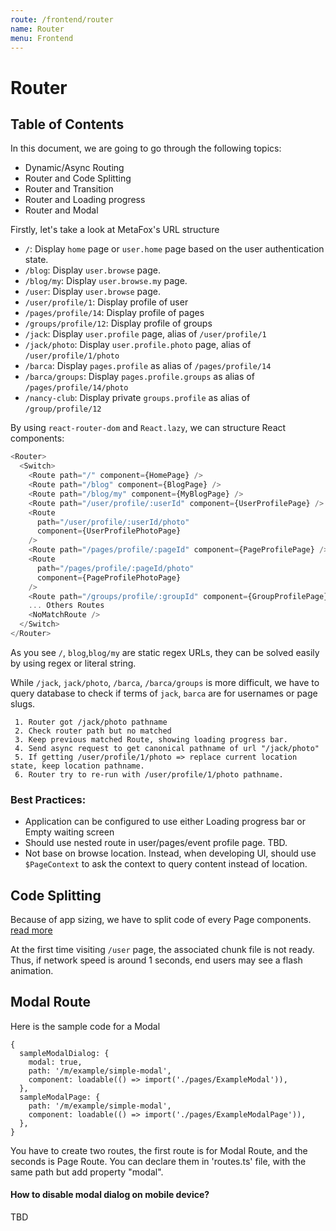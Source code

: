 ```yaml
---
route: /frontend/router
name: Router
menu: Frontend
---
```


# Router

## Table of Contents
In this document, we are going to go through the following topics:
- Dynamic/Async Routing
- Router and Code Splitting
- Router and Transition
- Router and Loading progress
- Router and Modal

Firstly, let's take a look at MetaFox's URL structure

- `/`: Display `home` page or `user.home` page based on the user authentication state.
- `/blog`: Display `user.browse` page.
- `/blog/my`: Display `user.browse.my` page.
- `/user`: Display `user.browse` page.
- `/user/profile/1`: Display profile of user
- `/pages/profile/14`: Display profile of pages
- `/groups/profile/12`: Display profile of groups
- `/jack`: Display `user.profile` page, alias of `/user/profile/1`
- `/jack/photo`: Display `user.profile.photo` page, alias of `/user/profile/1/photo`
- `/barca`: Display `pages.profile` as alias of `/pages/profile/14`
- `/barca/groups`: Display `pages.profile.groups` as alias of `/pages/profile/14/photo`
- `/nancy-club`: Display private `groups.profile` as alias of `/group/profile/12`

By using `react-router-dom` and `React.lazy`, we can structure React components:

```javascript
<Router>
  <Switch>
    <Route path="/" component={HomePage} />
    <Route path="/blog" component={BlogPage} />
    <Route path="/blog/my" component={MyBlogPage} />
    <Route path="/user/profile/:userId" component={UserProfilePage} />
    <Route
      path="/user/profile/:userId/photo"
      component={UserProfilePhotoPage}
    />
    <Route path="/pages/profile/:pageId" component={PageProfilePage} />
    <Route
      path="/pages/profile/:pageId/photo"
      component={PageProfilePhotoPage}
    />
    <Route path="/groups/profile/:groupId" component={GroupProfilePage} />
    ... Others Routes
    <NoMatchRoute />
  </Switch>
</Router>
```

As you see `/`, `blog`,`blog/my` are static regex URLs, they can be solved easily by using regex or literal string.

While `/jack`, `jack/photo`, `/barca`, `/barca/groups` is more difficult, we have to query database to check if terms of `jack`, `barca` are for  usernames or page slugs.

```text
 1. Router got /jack/photo pathname
 2. Check router path but no matched
 3. Keep previous matched Route, showing loading progress bar.
 4. Send async request to get canonical pathname of url "/jack/photo" 
 5. If getting /user/profile/1/photo => replace current location state, keep location pathname.
 6. Router try to re-run with /user/profile/1/photo pathname.
```

### Best Practices:

- Application can be configured to use either Loading progress bar or Empty waiting screen
- Should use nested route in user/pages/event profile page. TBD.
- Not base on browse location. Instead, when developing UI, should use `$PageContext` to ask the context to query content instead of location.

## Code Splitting

Because of app sizing, we have to split code of every Page components. [read more](/technical/code-splitting)

At the first time visiting `/user` page, the associated chunk file is not ready. Thus, if network speed is around 1 seconds, end users may see a flash animation.

## Modal Route

Here is the sample code for a Modal

```text
{
  sampleModalDialog: {
    modal: true,
    path: '/m/example/simple-modal',
    component: loadable(() => import('./pages/ExampleModal')),
  },
  sampleModalPage: {
    path: '/m/example/simple-modal',
    component: loadable(() => import('./pages/ExampleModalPage')),
  },
}
```

You have to create two routes, the first route is for Modal Route, and the seconds is Page Route. You can declare them in 'routes.ts' file, with the same path but add property "modal".

#### How to disable modal dialog on mobile device? 
TBD


